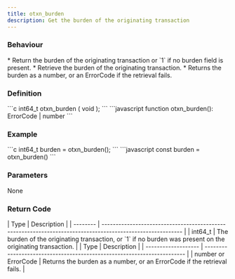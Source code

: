 ```yaml
---
title: otxn_burden
description: Get the burden of the originating transaction
---
```


### Behaviour

<Tabs>
<TabItem label="C">
* Return the burden of the originating transaction or `1` if no burden field is present.
</TabItem>

<TabItem label="JavaScript">
* Retrieve the burden of the originating transaction.
* Returns the burden as a number, or an ErrorCode if the retrieval fails.
</TabItem>
</Tabs>

### Definition

<Tabs>
<TabItem label="C">
```c
int64_t otxn_burden (
    void
);
```
</TabItem>

<TabItem label="JavaScript">
```javascript
function otxn_burden(): ErrorCode | number
```
</TabItem>
</Tabs>



### Example

<Tabs>
<TabItem label="C">
```c
int64_t burden = 
  otxn_burden();
```
</TabItem>

<TabItem label="JavaScript">
```javascript
const burden = otxn_burden()
```
</TabItem>
</Tabs>



### Parameters

None

### Return Code

<Tabs>
<TabItem label="C">
| Type     | Description                                                                                                |
| -------- | ---------------------------------------------------------------------------------------------------------- |
| int64_t | The burden of the originating transaction, or `1` if no burden was present on the originating transaction. |
</TabItem>

<TabItem label="JavaScript">
| Type                | Description                                                             |
| ------------------- | ----------------------------------------------------------------------- |
| number or ErrorCode | Returns the burden as a number, or an ErrorCode if the retrieval fails. |
</TabItem>
</Tabs>

